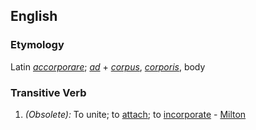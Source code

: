==English==

===Etymology===
Latin ''[[accorporare]]''; ''[[ad]]'' + ''[[corpus]]'', ''[[corporis]]'', body 
===Transitive Verb===
{{en-verb|accorporat|ing}}

#''(Obsolete):'' To unite; to [[attach]]; to [[incorporate]] - [[Milton]]